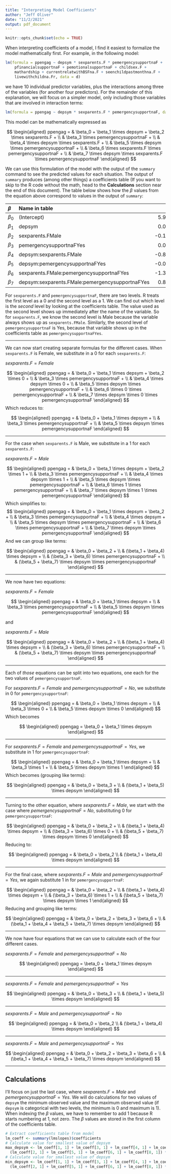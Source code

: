 ```yaml
---
title: "Interpreting Model Coefficients"
author: "Jeff Oliver"
date: "11/2/2021"
output: pdf_document
---
```


```r
knitr::opts_chunk$set(echo = TRUE)
```

When interpreting coefficients of a model, I find it easiest to formalize the 
model mathematically first. For example, in the following model:

```r
lm(formula = ppengag ~ depsym * sexparents.F * pemergencysupportnaF +
    pfinancialsupportnaF + pemotionalsupportnaF + childsex.F +
    mathardship + currentrelatwithBSFna.F + seenchildpastmonthna.F +
    livewithchildna.Fr, data = d)
```

we have 10 individual predictor variables, plus the interactions among three of 
the variables (for another four predictors). For the remainder of this 
explanation, we will focus on a simpler model, only including those variables 
that are involved in interaction terms:

```r
lm(formula = ppengag ~ depsym * sexparents.F * pemergencysupportnaF, data = d)
```

This model can be mathematically expressed as

$$
\begin{aligned}
ppengag = & \beta_0 + \beta_1 \times depsym + \beta_2 \times sexparents.F + \\
  & \beta_3 \times pemergencysupportnaF + \\
  & \beta_4 \times depsym \times sexparents.F + \\
  & \beta_5 \times depsym \times pemergencysupportnaF + \\
  & \beta_6 \times sexparents.F \times pemergencysupportnaF + \\
  & \beta_7 \times depsym \times sexparents.F \times pemergencysupportnaF
\end{aligned}
$$

We can use this formulation of the model with the output of the `summary` 
command to see the predicted values for each situation. The output of `summary` 
produces (among other things) a coefficients table (If you want to skip to the 
R code without the math, head to the **Calculations** section near the end of 
this document). The table below shows how the $\beta$ values from the equation 
above correspond to values in the output of `summary`:

|$\beta$  | Name in table | value |
|:--------|:--------------|------:|
|$\beta_0$| (Intercept) | 5.9929707 |
|$\beta_1$| depsym | 0.0087369 |
|$\beta_2$| sexparents.FMale | -0.1730717 |
|$\beta_3$| pemergencysupportnaFYes | 0.0808494 |
|$\beta_4$| depsym:sexparents.FMale | -0.8209010 |
|$\beta_5$| depsym:pemergencysupportnaFYes | -0.0703307 |
|$\beta_6$| sexparents.FMale:pemergencysupportnaFYes | -1.3248714 |
|$\beta_7$| depsym:sexparents.FMale:pemergencysupportnaFYes | 0.8394927 |

For `sexparents.F` and `pemergencysupportnaF`, there are two levels. R treats 
the first level as a 0 and the second level as a 1. We can find out which level 
is the _second_ level by looking at the coefficients table. The value used as 
the second level shows up immediately after the name of the variable. So for 
`sexparents.F`, we know the second level is Male because the variable always 
shows up as `sexparents.FMale`. Similarly, the second level of 
`pemergencysupportnaF` is Yes, because that variable shows up in the 
coefficients table as `pemergencysupportnaFYes`.

***

We can now start creating separate formulas for the different cases. When 
`sexparents.F` is Female, we substitute in a 0 for each `sexparents.F`:

$sexparents.F = Female$

$$
\begin{aligned}
ppengag = & \beta_0 + \beta_1 \times depsym + \beta_2 \times 0 + \\
  & \beta_3 \times pemergencysupportnaF + \\
  & \beta_4 \times depsym \times 0 + \\
  & \beta_5 \times depsym \times pemergencysupportnaF + \\
  & \beta_6 \times 0 \times pemergencysupportnaF + \\
  & \beta_7 \times depsym \times 0 \times pemergencysupportnaF
\end{aligned}
$$
Which reduces to:

$$
\begin{aligned}
ppengag = & \beta_0 + \beta_1 \times depsym + \\
  & \beta_3 \times pemergencysupportnaF + \\
  & \beta_5 \times depsym \times pemergencysupportnaF
\end{aligned}
$$

***

For the case when `sexparents.F` is Male, we substitute in a 1 for each 
`sexparents.F`:

$sexparents.F = Male$

$$
\begin{aligned}
ppengag = & \beta_0 + \beta_1 \times depsym + \beta_2 \times 1 + \\
  & \beta_3 \times pemergencysupportnaF + \\
  & \beta_4 \times depsym \times 1 + \\
  & \beta_5 \times depsym \times pemergencysupportnaF + \\
  & \beta_6 \times 1 \times pemergencysupportnaF + \\
  & \beta_7 \times depsym \times 1 \times pemergencysupportnaF
\end{aligned}
$$
Which simplifies to:
$$
\begin{aligned}
ppengag = & \beta_0 + \beta_1 \times depsym + \beta_2 + \\
  & \beta_3 \times pemergencysupportnaF + \\
  & \beta_4 \times depsym  + \\
  & \beta_5 \times depsym \times pemergencysupportnaF + \\
  & \beta_6 \times pemergencysupportnaF + \\
  & \beta_7 \times depsym \times pemergencysupportnaF
\end{aligned}
$$
And we can group like terms:

$$
\begin{aligned}
ppengag = & \beta_0 + \beta_2 + \\
  & (\beta_1 + \beta_4) \times depsym + \\
  & (\beta_3 + \beta_6) \times pemergencysupportnaF + \\
  & (\beta_5 + \beta_7) \times depsym \times pemergencysupportnaF
\end{aligned}
$$

***

We now have two equations:

$sexparents.F = Female$

$$
\begin{aligned}
ppengag = & \beta_0 + \beta_1 \times depsym + \\
  & \beta_3 \times pemergencysupportnaF + \\
  & \beta_5 \times depsym \times pemergencysupportnaF
\end{aligned}
$$

and 

$sexparents.F = Male$

$$
\begin{aligned}
ppengag = & \beta_0 + \beta_2 + \\
  & (\beta_1 + \beta_4) \times depsym + \\
  & (\beta_3 + \beta_6) \times pemergencysupportnaF + \\
  & (\beta_5 + \beta_7) \times depsym \times pemergencysupportnaF
\end{aligned}
$$

***

Each of _those_ equations can be split into two equations, one each for the 
two values of `pemergencysupportnaF`.

For $sexparents.F = Female$ and $pemergencysupportnaF = No$, we substitute in 0 for 
`pemergencysupportnaF`:

$$
\begin{aligned}
ppengag = & \beta_0 + \beta_1 \times depsym + \\
  & \beta_3 \times 0 + \\
  & \beta_5 \times depsym \times 0
\end{aligned}
$$
Which becomes

$$
\begin{aligned}
ppengag = \beta_0 + \beta_1 \times depsym
\end{aligned}
$$

***

For $sexparents.F = Female$ and $pemergencysupportnaF = Yes$, we substitute in 1 
for `pemergencysupportnaF`:

$$
\begin{aligned}
ppengag = & \beta_0 + \beta_1 \times depsym + \\
  & \beta_3 \times 1 + \\
  & \beta_5 \times depsym \times 1
\end{aligned}
$$
Which becomes (grouping like terms):

$$
\begin{aligned}
ppengag = & \beta_0 + \beta_3 + \\
  & (\beta_1 + \beta_5) \times depsym
\end{aligned}
$$

***

Turning to the other equation, where $sexparents.F = Male$, we start with the 
case where $pemergencysupportnaF = No$, substituting 0 for 
`pemergencysupportnaF`:

$$
\begin{aligned}
ppengag = & \beta_0 + \beta_2 + \\
  & (\beta_1 + \beta_4) \times depsym + \\
  & (\beta_3 + \beta_6) \times 0 + \\
  & (\beta_5 + \beta_7) \times depsym \times 0
\end{aligned}
$$
Reducing to:

$$
\begin{aligned}
ppengag = & \beta_0 + \beta_2 \\
  & (\beta_1 + \beta_4) \times depsym
\end{aligned}
$$

***

For the final case, where $sexparents.F = Male$ and 
$pemergencysupportnaF = Yes$, we again substitute 1 in for 
`pemergencysupportnaF`:

$$
\begin{aligned}
ppengag = & \beta_0 + \beta_2 + \\
  & (\beta_1 + \beta_4) \times depsym + \\
  & (\beta_3 + \beta_6) \times 1 + \\
  & (\beta_5 + \beta_7) \times depsym \times 1
\end{aligned}
$$
Reducing and grouping like terms:

$$
\begin{aligned}
ppengag = & \beta_0 + \beta_2 + \beta_3 + \beta_6 + \\
  & (\beta_1 + \beta_4 + \beta_5 + \beta_7) \times depsym
\end{aligned}
$$

***

We now have four equations that we can use to calculate each of the four 
different cases.


$sexparents.F = Female$ and $pemergencysupportnaF = No$

$$
\begin{aligned}
ppengag = \beta_0 + \beta_1 \times depsym
\end{aligned}
$$

***

$sexparents.F = Female$ and $pemergencysupportnaF = Yes$

$$
\begin{aligned}
ppengag = & \beta_0 + \beta_3 + \\
  & (\beta_1 + \beta_5) \times depsym
\end{aligned}
$$

***

$sexparents.F = Male$ and $pemergencysupportnaF = No$

$$
\begin{aligned}
ppengag = & \beta_0 + \beta_2 \\
  & (\beta_1 + \beta_4) \times depsym
\end{aligned}
$$

***

$sexparents.F = Male$ and $pemergencysupportnaF = Yes$

$$
\begin{aligned}
ppengag = & \beta_0 + \beta_2 + \beta_3 + \beta_6 + \\
  & (\beta_1 + \beta_4 + \beta_5 + \beta_7) \times depsym
\end{aligned}
$$

***

## Calculations

I'll focus on just the last case, where $sexparents.F = Male$ and 
$pemergencysupportnaF = Yes$. We will do calculations for two values of 
`depsym` the minimum observed value and the maximum observed value (if 
`depsym` is categorical with two levels, the minimum is 0 and maximum is 1). 
When indexing the $\beta$ values, we have to remember to add 1 because R starts 
numbering at 1, not zero. The $\beta$ values are stored in the first column of 
the coefficients table.

```r
# Extract coefficients table from model
lm_coeff <- summary(lmslopes)$coefficients
# Calculate value for smallest value of depsym
max_depsym <- lm_coeff[1, 1] + lm_coeff[3, 1] + lm_coeff[4, 1] + lm_coeff[7, 1] + 
  (lm_coeff[2, 1] + lm_coeff[5, 1] + lm_coeff[6, 1] + lm_coeff[8, 1]) * max(d$depsym) 
# Calculate value for smallest value of depsym
min_depsym <- lm_coeff[1, 1] + lm_coeff[3, 1] + lm_coeff[4, 1] + lm_coeff[7, 1] + 
  (lm_coeff[2, 1] + lm_coeff[5, 1] + lm_coeff[6, 1] + lm_coeff[8, 1]) * min(d$depsym) 
```
